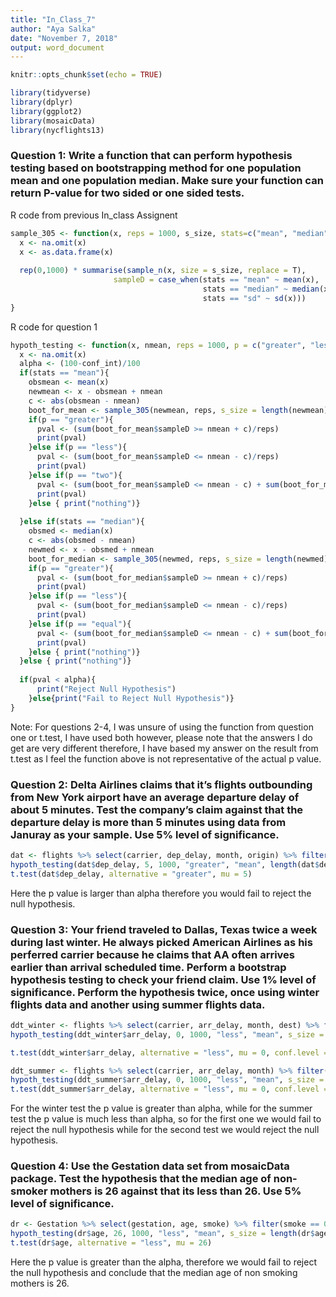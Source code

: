 ---
title: "In_Class_7"
author: "Aya Salka"
date: "November 7, 2018"
output: word_document
---

```{r setup, include=FALSE}
knitr::opts_chunk$set(echo = TRUE)
```
```{r}
library(tidyverse)
library(dplyr)
library(ggplot2)
library(mosaicData)
library(nycflights13)
```

### Question 1: Write a function that can perform hypothesis testing based on bootstrapping method for one population mean and one population median. Make sure your function can return P-value for two sided or one sided tests.
R code from previous In_class Assignent
```{r}
sample_305 <- function(x, reps = 1000, s_size, stats=c("mean", "median", "sd")) {
  x <- na.omit(x)
  x <- as.data.frame(x)
  
  rep(0,1000) * summarise(sample_n(x, size = s_size, replace = T), 
                       sampleD = case_when(stats == "mean" ~ mean(x), 
                                           stats == "median" ~ median(x),
                                           stats == "sd" ~ sd(x)))
}
```

R code for question 1
```{r}
hypoth_testing <- function(x, nmean, reps = 1000, p = c("greater", "less", "two"), stats = c("mean", "median"), s_size = length(x), conf_int){
  x <- na.omit(x)
  alpha <- (100-conf_int)/100
  if(stats == "mean"){
    obsmean <- mean(x)
    newmean <- x - obsmean + nmean
    c <- abs(obsmean - nmean)
    boot_for_mean <- sample_305(newmean, reps, s_size = length(newmean), stats)
    if(p == "greater"){
      pval <- (sum(boot_for_mean$sampleD >= nmean + c)/reps)
      print(pval)
    }else if(p == "less"){
      pval <- (sum(boot_for_mean$sampleD <= nmean - c)/reps)
      print(pval)
    }else if(p == "two"){
      pval <- (sum(boot_for_mean$sampleD <= nmean - c) + sum(boot_for_mean$sampleD >= (nmean + c))/reps)
      print(pval)
    }else { print("nothing")}
    
  }else if(stats == "median"){
    obsmed <- median(x)
    c <- abs(obsmed - nmean)
    newmed <- x - obsmed + nmean
    boot_for_median <- sample_305(newmed, reps, s_size = length(newmed), stats)
    if(p == "greater"){
      pval <- (sum(boot_for_median$sampleD >= nmean + c)/reps)
      print(pval)
    }else if(p == "less"){
      pval <- (sum(boot_for_median$sampleD <= nmean - c)/reps)
      print(pval)
    }else if(p == "equal"){
      pval <- (sum(boot_for_median$sampleD <= nmean - c) + sum(boot_for_median$sampleD >= (nmean + c))/reps)
      print(pval)
    }else { print("nothing")}
  }else { print("nothing")}
  
  if(pval < alpha){
      print("Reject Null Hypothesis")
    }else{print("Fail to Reject Null Hypothesis")}
}

```

Note: For questions 2-4, I was unsure of using the function from question one or t.test, I have used both however, please note that the answers I do get are very different therefore, I have based my answer on the result from t.test as I feel the function above is not representative of the actual p value. 

### Question 2: Delta Airlines claims that it's flights outbounding from New York airport have an average departure delay of about 5 minutes. Test the company's claim against that the departure delay is more than 5 minutes using data from Januray as your sample. Use 5% level of significance.

```{r}
dat <- flights %>% select(carrier, dep_delay, month, origin) %>% filter(carrier == "DL", month == 1, origin == "JFK")
hypoth_testing(dat$dep_delay, 5, 1000, "greater", "mean", length(dat$dep_delay), 95)
t.test(dat$dep_delay, alternative = "greater", mu = 5)

```

Here the p value is larger than alpha therefore you would fail to reject the null hypothesis. 

### Question 3: Your friend traveled to Dallas, Texas twice a week during last winter. He always picked American Airlines as his perferred carrier because he claims that AA often arrives earlier than arrival scheduled time. Perform a bootstrap hypothesis testing to check your friend claim. Use 1% level of significance. Perform the hypothesis twice, once using winter flights data and another using summer flights data.

```{r}
ddt_winter <- flights %>% select(carrier, arr_delay, month, dest) %>% filter(carrier == "AA", dest == "DFW", month %in% c(12,1,2))
hypoth_testing(ddt_winter$arr_delay, 0, 1000, "less", "mean", s_size = length(ddt_winter$arr_delay), 99)

t.test(ddt_winter$arr_delay, alternative = "less", mu = 0, conf.level = 0.99)
```

```{r}
ddt_summer <- flights %>% select(carrier, arr_delay, month) %>% filter(carrier == "AA", month %in% c(6:8), arr_delay < 0)
hypoth_testing(ddt_summer$arr_delay, 0, 1000, "less", "mean", s_size = length(ddt_summer$arr_delay), 99)
t.test(ddt_summer$arr_delay, alternative = "less", mu = 0, conf.level = 0.99)
```

For the winter test the p value is greater than alpha, while for the summer test the p value is much less than alpha, so for the first one we would fail to reject the null hypothesis while for the second test we would reject the null hypothesis. 

### Question 4: Use the Gestation data set from mosaicData package. Test the hypothesis that the median age of non-smoker mothers is 26 against that its less than 26. Use 5% level of significance.
```{r}
dr <- Gestation %>% select(gestation, age, smoke) %>% filter(smoke == 0, gestation != "NA")
hypoth_testing(dr$age, 26, 1000, "less", "mean", s_size = length(dr$age), 95)
t.test(dr$age, alternative = "less", mu = 26)
```
Here the p value is greater than the alpha, therefore we would fail to reject the null hypothesis and conclude that the median age of non smoking mothers is 26. 
